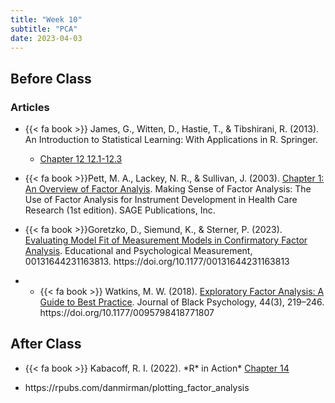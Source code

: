 ```yaml
---
title: "Week 10"
subtitle: "PCA"
date: 2023-04-03
---
```

## Before Class

### Articles

- {{< fa book >}} James, G., Witten, D., Hastie, T., & Tibshirani, R. (2013). An Introduction to Statistical Learning: With Applications in R. Springer.
  - [Chapter 12 12.1-12.3](https://hastie.su.domains/ISLR2/ISLRv2_website.pdf)

- {{< fa book >}}Pett, M. A., Lackey, N. R., & Sullivan, J. (2003). [Chapter 1: An Overview of Factor Analyis](/readings/intro_fact.pdf). Making Sense of Factor Analysis: The Use of Factor Analysis for Instrument Development in Health Care Research (1st edition). SAGE Publications, Inc.

- {{< fa book >}}Goretzko, D., Siemund, K., & Sterner, P. (2023). [Evaluating Model Fit of Measurement Models in Confirmatory Factor Analysis](/readings/cfa.pdf). Educational and Psychological Measurement, 00131644231163813. https://doi.org/10.1177/00131644231163813

- - {{< fa book >}} Watkins, M. W. (2018). [Exploratory Factor Analysis: A Guide to Best Practice](/readings/EFA_intro.pdf). Journal of Black Psychology, 44(3), 219–246. https://doi.org/10.1177/0095798418771807


## After Class

- {{< fa book >}} Kabacoff, R. I. (2022). \*R* in Action\* [Chapter 14](https://books-library.net/files/books-library.net-10271851Vx7V9.pdf)

- https://rpubs.com/danmirman/plotting_factor_analysis

